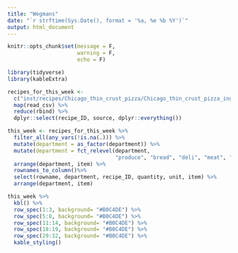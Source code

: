 ```yaml
---
title: "Wegmans"
date: "`r strftime(Sys.Date(), format = '%a, %e %b %Y')`"
output: html_document
---
```


```r
knitr::opts_chunk$set(message = F,
                      warning = F,
                      echo = F)
```

```r
library(tidyverse)
library(kableExtra)

recipes_for_this_week <-
  c("inst/recipes/Chicago_thin_crust_pizza/Chicago_thin_crust_pizza_ingredients.csv", "inst/shopping_lists/2021-02-16_shopping_list.csv") %>% 
  map(read_csv) %>%
  reduce(rbind) %>%
  dplyr::select(recipe_ID, source, dplyr::everything())

this_week <- recipes_for_this_week %>%
  filter_all(any_vars(!is.na(.))) %>% 
  mutate(department = as_factor(department)) %>% 
  mutate(department = fct_relevel(department,
                                  "produce", "bread", "deli", "meat", "dairy", "frozen", "canned", "dry", "spices")) %>% 
  arrange(department, item) %>% 
  rownames_to_column()%>% 
  select(rowname, department, recipe_ID, quantity, unit, item) %>%
  arrange(department, item) 

this_week %>%
  kbl() %>% 
  row_spec(1:3, background= "#B0C4DE") %>%
  row_spec(5:8, background= "#B0C4DE") %>% 
  row_spec(11:14, background= "#B0C4DE") %>%
  row_spec(18:19, background= "#B0C4DE") %>%
  row_spec(29:32, background= "#B0C4DE") %>%
  kable_styling()
```

